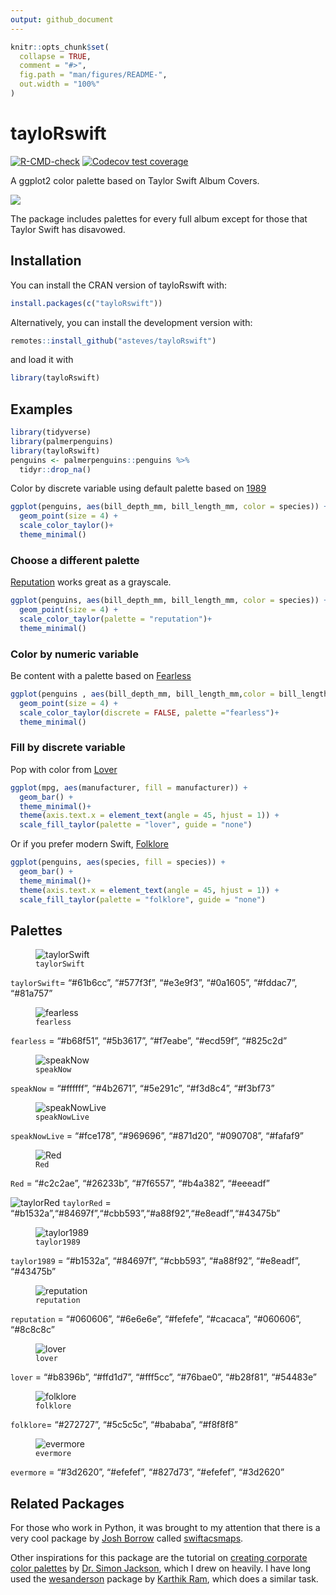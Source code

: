 ```yaml
---
output: github_document
---
```


<!-- README.md is generated from README.Rmd. Please edit that file -->

```r
knitr::opts_chunk$set(
  collapse = TRUE,
  comment = "#>",
  fig.path = "man/figures/README-",
  out.width = "100%"
)
```

# tayloRswift

<!-- badges: start -->
[![R-CMD-check](https://github.com/asteves/tayloRswift/workflows/R-CMD-check/badge.svg)](https://github.com/asteves/tayloRswift/actions)
[![Codecov test coverage](https://codecov.io/gh/asteves/tayloRswift/branch/main/graph/badge.svg)](https://app.codecov.io/gh/asteves/tayloRswift?branch=main)
<!-- badges: end -->

A ggplot2 color palette based on Taylor Swift Album Covers. 

![](https://media.giphy.com/media/3o7aCSsc6sx9s92wbm/giphy.gif)

The package includes palettes for every full album except for those that Taylor Swift has disavowed. 

## Installation

You can install the CRAN version of tayloRswift with:

``` r
install.packages(c("tayloRswift"))
```

Alternatively, you can install the development version with: 

``` r
remotes::install_github("asteves/tayloRswift")
```

and load it with 

```r
library(tayloRswift)
```

## Examples

```r
library(tidyverse)
library(palmerpenguins)
library(tayloRswift)
penguins <- palmerpenguins::penguins %>% 
  tidyr::drop_na()
```


Color by discrete variable using default palette based on [1989](https://en.wikipedia.org/wiki/1989_(Taylor_Swift_album))

```r
ggplot(penguins, aes(bill_depth_mm, bill_length_mm, color = species)) +
  geom_point(size = 4) +
  scale_color_taylor()+
  theme_minimal()
```


### Choose a different palette 

[Reputation](https://en.wikipedia.org/wiki/Reputation_(Taylor_Swift_album)) works great as a grayscale. 

```r
ggplot(penguins, aes(bill_depth_mm, bill_length_mm, color = species)) +
  geom_point(size = 4) +
  scale_color_taylor(palette = "reputation")+
  theme_minimal()
```


### Color by numeric variable 

Be content with a palette based on [Fearless](https://en.wikipedia.org/wiki/Fearless_(Taylor%27s_Version))

```r
ggplot(penguins , aes(bill_depth_mm, bill_length_mm,color = bill_length_mm)) +
  geom_point(size = 4) +
  scale_color_taylor(discrete = FALSE, palette ="fearless")+
  theme_minimal()
```

### Fill by discrete variable

Pop with color from [Lover](https://en.wikipedia.org/wiki/Lover_(album))
```r
ggplot(mpg, aes(manufacturer, fill = manufacturer)) +
  geom_bar() +
  theme_minimal()+
  theme(axis.text.x = element_text(angle = 45, hjust = 1)) +
  scale_fill_taylor(palette = "lover", guide = "none")
```

Or if you prefer modern Swift, [Folklore](https://en.wikipedia.org/wiki/Folklore_(Taylor_Swift_album))

```r
ggplot(penguins, aes(species, fill = species)) +
  geom_bar() +
  theme_minimal()+
  theme(axis.text.x = element_text(angle = 45, hjust = 1)) +
  scale_fill_taylor(palette = "folklore", guide = "none")
```

## Palettes 

![`taylorSwift`](https://upload.wikimedia.org/wikipedia/en/1/1f/Taylor_Swift_-_Taylor_Swift.png)

`taylorSwift`= "#61b6cc", "#577f3f", "#e3e9f3", "#0a1605", "#fddac7", "#81a757"
 
![`fearless`](https://upload.wikimedia.org/wikipedia/en/5/5b/Fearless_%28Taylor%27s_Version%29_%282021_album_cover%29_by_Taylor_Swift.png) 
 

`fearless` = "#b68f51", "#5b3617", "#f7eabe", "#ecd59f", "#825c2d"
 
![`speakNow`](https://upload.wikimedia.org/wikipedia/en/8/8f/Taylor_Swift_-_Speak_Now_cover.png)

`speakNow` = "#ffffff", "#4b2671", "#5e291c", "#f3d8c4", "#f3bf73"

![`speakNowLive`](https://upload.wikimedia.org/wikipedia/en/e/e9/Taylor_Swift_-_Speak_Now_World_Tour_-_Live.png)

`speakNowLive` = "#fce178", "#969696", "#871d20", "#090708", "#fafaf9"

![`Red`](https://upload.wikimedia.org/wikipedia/en/e/e8/Taylor_Swift_-_Red.png) 

`Red` = "#c2c2ae", "#26233b", "#7f6557", "#b4a382", "#eeeadf"

![`taylorRed`](https://upload.wikimedia.org/wikipedia/en/4/47/Taylor_Swift_-_Red_%28Taylor%27s_Version%29.png)
`taylorRed` = "#b1532a","#84697f","#cbb593","#a88f92","#e8eadf","#43475b"

![`taylor1989`](https://upload.wikimedia.org/wikipedia/en/f/f6/Taylor_Swift_-_1989.png)

`taylor1989` = "#b1532a", "#84697f", "#cbb593", "#a88f92", "#e8eadf", "#43475b"

![`reputation`](https://upload.wikimedia.org/wikipedia/en/f/f2/Taylor_Swift_-_Reputation.png)

`reputation` = "#060606", "#6e6e6e", "#fefefe", "#cacaca", "#060606", "#8c8c8c"

![`lover`](https://upload.wikimedia.org/wikipedia/en/c/cd/Taylor_Swift_-_Lover.png)

`lover` = "#b8396b", "#ffd1d7", "#fff5cc", "#76bae0", "#b28f81", "#54483e"

![`folklore`](https://upload.wikimedia.org/wikipedia/en/f/f8/Taylor_Swift_-_Folklore.png)

`folklore`= "#272727", "#5c5c5c", "#bababa", "#f8f8f8"

![`evermore`](https://upload.wikimedia.org/wikipedia/en/0/0a/Taylor_Swift_-_Evermore.png)

`evermore` = "#3d2620", "#efefef", "#827d73", "#efefef", "#3d2620"

## Related Packages 

For those who work in Python, it was brought to my attention that there is a very cool package by [Josh Borrow](https://github.com/JBorrow) called [swiftacsmaps](https://github.com/JBorrow/swiftascmaps). 

Other inspirations for this package are the tutorial on [creating corporate color palettes](https://drsimonj.svbtle.com/creating-corporate-colour-palettes-for-ggplot2) by [Dr. Simon Jackson](https://github.com/drsimonj), which I drew on heavily. I have long used the [wesanderson](https://github.com/karthik/wesanderson) package by [Karthik Ram](https://github.com/karthik), which does a similar task.
